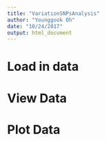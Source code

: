 ```yaml
---
title: "VariationSNPsAnalysis"
author: "Younggook Oh"
date: "10/24/2017"
output: html_document
---
```


# Load in data

# View Data

# Plot Data